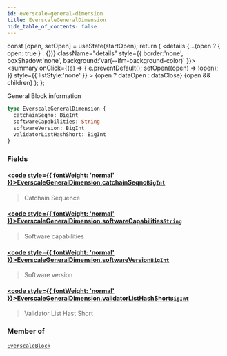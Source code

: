 ```yaml
---
id: everscale-general-dimension
title: EverscaleGeneralDimension
hide_table_of_contents: false
---
```







  const [open, setOpen] = useState(startOpen);
  return (
    <details {...(open ? { open: true } : {})} className="details" style={{ border:'none', boxShadow:'none', background:'var(--ifm-background-color)' }}>
      <summary
        onClick={(e) => {
          e.preventDefault();
          setOpen((open) => !open);
        }}
        style={{ listStyle:'none' }}
      >
      {open ? dataOpen : dataClose}
      </summary>
      {open && children}
    </details>
  );
};








General Block information


```graphql
type EverscaleGeneralDimension {
  catchainSeqno: BigInt
  softwareCapabilities: String
  softwareVersion: BigInt
  validatorListHashShort: BigInt
}
```




### Fields

#### [<code style={{ fontWeight: 'normal' }}>EverscaleGeneralDimension.<b>catchainSeqno</b></code>](#)<Bullet />[`BigInt`](/docs/graphql-reference/scalars/big-int) <Badge class="badge badge--secondary" text="scalar"/> 
> 
> 
> Catchain Sequence
> 

#### [<code style={{ fontWeight: 'normal' }}>EverscaleGeneralDimension.<b>softwareCapabilities</b></code>](#)<Bullet />[`String`](/docs/graphql-reference/scalars/string) <Badge class="badge badge--secondary" text="scalar"/> 
> 
> 
> Software capabilities
> 

#### [<code style={{ fontWeight: 'normal' }}>EverscaleGeneralDimension.<b>softwareVersion</b></code>](#)<Bullet />[`BigInt`](/docs/graphql-reference/scalars/big-int) <Badge class="badge badge--secondary" text="scalar"/> 
> 
> 
> Software version
> 

#### [<code style={{ fontWeight: 'normal' }}>EverscaleGeneralDimension.<b>validatorListHashShort</b></code>](#)<Bullet />[`BigInt`](/docs/graphql-reference/scalars/big-int) <Badge class="badge badge--secondary" text="scalar"/> 
> 
> 
> Validator List Hast Short
> 



### Member of

[`EverscaleBlock`](/docs/graphql-reference/objects/everscale-block)  <Badge class="secondary" text="object"/>

